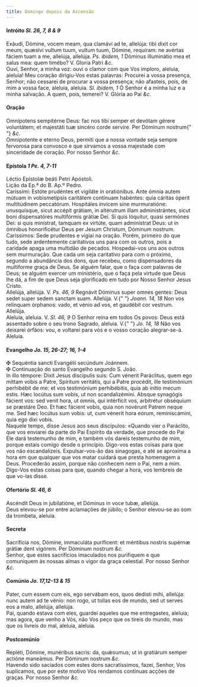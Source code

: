 ```yaml
---
title: Domingo depois da Ascensão
---
```


<h4 class="text-center">
  Intróito <em>Sl. 26, 7, 8 & 9</em>
</h4>
<div class="container-fluid">
  <div class="row">
    <div class="col-6 dropcaps text-justify">
      Exáudi, Dómine, vocem meam, qua clamávi ad te, allelúja: tibi dixit cor
      meum, quæsívi vultum tuum, vultum tuum, Dómine, requíram: ne avértas
      fáciem tuam a me, allelúja, allelúja. <em>Ps. ibidem, 1</em> Dóminus
      illuminátio mea et salus mea: quem timébo? V. Gloria Patri <em>&c.</em>
    </div>
    <div class="col-6 dropcaps text-justify">
      Ouvi, Senhor, a minha voz: ouvi o clamor com que Vos imploro, aleluia,
      aleluia! Meu coração dirigiu-Vos estas palavras: Procurei a vossa
      presença, Senhor; não cessarei de procurar a vossa presença; não afasteis,
      pois, de mim a vossa face, aleluia, aleluia. <em>Sl. ibidem, 1</em> Ó
      Senhor é a minha luz e a minha salvação. A quem, pois, temerei? V. Glória
      ao Pai <em>&c.</em>
    </div>
  </div>
</div>

<h4 class="text-center">Oração</h4>
<div class="container-fluid">
  <div class="row">
    <div class="col-6 dropcaps text-justify">
      Omnípotens sempitérne Deus: fac nos tibi semper et devótam gérere
      voluntátem; et majestáti tuæ sincéro corde servíre. Per Dóminum nostrum{" "}
      <em>&c.</em>
    </div>
    <div class="col-6 dropcaps text-justify">
      Omnipotente e eterno Deus, permiti que a nossa vontade seja sempre
      fervorosa para convosco e que sirvamos a vossa majestade com sinceridade
      de coração. Por nosso Senhor <em>&c.</em>
    </div>
  </div>
</div>

<h4 class="text-center">
  Epístola <em>1 Pe. 4, 7-11</em>
</h4>
<div class="container-fluid">
  <div class="row">
    <div class="col-6 text-justify">Léctio Epístolæ beáti Petri Apóstoli.</div>
    <div class="col-6 text-justify">Lição da Ep.ª do B. Ap.º Pedro.</div>
    <div class="col-6 dropcaps text-justify">
      Caríssimi: Estóte prudéntes et vigiláte in oratiónibus. Ante ómnia autem
      mútuam in vobismetípsis caritátem contínuam habéntes: quia cáritas óperit
      multitúdinem peccatórum. Hospitáles ínvicem sine murmuratióne:
      unusquísque, sicut accépit grátiam, in altérutrum illam administrántes,
      sicut boni dispensatóres multifórmis grátiæ Dei. Si quis lóquitur, quasi
      sermónes Dei: si quis minístrat, tamquam ex virtúte, quam adminístrat
      Deus: ut in ómnibus honorificétur Deus per Jesum Christum, Dóminum
      nostrum.
    </div>
    <div class="col-6 dropcaps text-justify">
      Caríssimos: Sede prudentes e vigiai na oração. Porém, primeiro do que
      tudo, sede ardentemente caritativos uns para com os outros, pois a
      caridade apaga uma multidão de pecados. Hospedai-vos uns aos outros sem
      murmuração. Que cada um seja caritativo para com o próximo, segundo a
      abundância dos dons, que recebeu, como dispensadores da multiforme graça
      de Deus. Se alguém falar, que o faça com palavras de Deus; se alguém
      exercer um ministério, que o faça pela virtude que Deus lhe dá, a fim de
      que Deus seja glorificado em tudo por Nosso Senhor Jesus Cristo.
    </div>
  </div>
</div>

<div class="container-fluid">
  <div class="row">
    <div class="col-6 text-justify">
      Allelúja, allelúja. V. <em>Ps. 46, 9</em> Regnávit Dóminus super omnes
      gentes: Deus sedet super sedem sanctam suam. Allelúja. V.{" "}
      <em>Joann. 14, 18</em> Non vos relínquam órphanos: vado, et vénio ad vos,
      et gaudébit cor vestrum. Allelúja.
    </div>
    <div class="col-6 text-justify">
      Aleluia, aleluia. V. <em>Sl. 46, 9</em> O Senhor reina em todos Os povos:
      Deus está assentado sobre o seu trono Sagrado, aleluia. V.{" "}
      <em>Jo. 14, 18</em> Não vos deixarei órfãos: vou, e voltarei para vós e o
      vosso coração alegrar-se-á. Aleluia.
    </div>
  </div>
</div>

<h4 class="text-center">
  Evangelho <em>Jo. 15, 26-27; 16, 1-4</em>
</h4>
<div class="container-fluid">
  <div class="row">
    <div class="col-6 text-justify">
      <span class="text-danger">&#10016;</span> Sequéntia sancti Evangélii
      secúndum Joánnem.
    </div>
    <div class="col-6 text-justify">
      <span class="text-danger">&#10016;</span> Continuação do santo Evangelho
      segundo S. João.
    </div>
    <div class="col-6 dropcaps text-justify">
      In illo témpore: Dixit Jesus discípulis suis: Cum vénerit Paráclitus, quem
      ego mittam vobis a Patre, Spíritum veritátis, qui a Patre procédit, ille
      testimónium perhibébit de me: et vos testimónium perhibébitis, quia ab
      inítio mecum estis. Hæc locútus sum vobis, ut non scandalizémini. Absque
      synagógis fácient vos: sed venit hora, ut omnis, qui intérficit vos,
      arbitrétur obséquium se præstáre Deo. Et hæc fácient vobis, quia non
      novérunt Patrem neque me. Sed hæc locútus sum vobis: ut, cum vénerit hora
      eórum, reminiscámini, quia ego dixi vobis.
    </div>
    <div class="col-6 dropcaps text-justify">
      Naquele tempo, disse Jesus aos seus discípulos: «Quando vier o Paráclito,
      que vos enviarei da parte do Pai Espírito da verdade, que procede do Pai
      Ele dará testemunho de mim, e também vós dareis testemunho de mim, porque
      estais comigo desde o princípio. Digo-vos estas coisas para que vos não
      escandalizeis. Expulsar-vos-ão das sinagogas, e até se aproxima a hora em
      que qualquer que vos matar cuidará que presta homenagem a Deus. Procederão
      assim, porque não conhecem nem o Pai, nem a mim. Digo-Vos estas coisas
      para que, quando chegar a hora, vos lembreis de que vo-las disse.
    </div>
  </div>
</div>

<h4 class="text-center">
  Ofertório <em>Sl. 46, 6</em>
</h4>
<div class="container-fluid">
  <div class="row">
    <div class="col-6 dropcaps text-justify">
      Ascéndit Deus in jubilatióne, et Dóminus in voce tubæ, allelúja.
    </div>
    <div class="col-6 dropcaps text-justify">
      Deus elevou-se por entre aclamações de júbilo; o Senhor elevou-se ao som
      da trombeta, aleluia.
    </div>
  </div>
</div>

<h4 class="text-center">Secreta</h4>
<div class="container-fluid">
  <div class="row">
    <div class="col-6 dropcaps text-justify">
      Sacrifícia nos, Dómine, immaculáta puríficent: et méntibus nostris supérnæ
      grátiæ dent vigórem. Per Dóminum nostrum <em>&c.</em>
    </div>
    <div class="col-6 dropcaps text-justify">
      Senhor, que estes sacrifícios imaculados nos purifiquem e que comuniquem
      às nossas almas o vigor da graça celestial. Por nosso Senhor <em>&c.</em>
    </div>
  </div>
</div>

<h4 class="text-center">
  Comúnio <em>Jo. 17,12-13 & 15</em>
</h4>
<div class="container-fluid">
  <div class="row">
    <div class="col-6 dropcaps text-justify">
      Pater, cum essem cum eis, ego servábam eos, quos dedísti mihi, allelúja:
      nunc autem ad te vénio: non rogo, ut tollas eos de mundo, sed ut serves
      eos a malo, allelúja, allelúja.
    </div>
    <div class="col-6 dropcaps text-justify">
      Pai, quando estava com eles, guardei aqueles que me entregastes, aleluia;
      mas agora, que venho a Vós, não Vos peço que os tireis do mundo, mas que
      os livreis do mal, aleluia, aleluia.
    </div>
  </div>
</div>

<h4 class="text-center">Postcomúnio</h4>
<div class="container-fluid">
  <div class="row">
    <div class="col-6 dropcaps text-justify">
      Repléti, Dómine, munéribus sacris: da, quǽsumus; ut in gratiárum semper
      actióne maneámus. Per Dóminum nostrum <em>&c.</em>
    </div>
    <div class="col-6 dropcaps text-justify">
      Havendo sido saciados com estes dons sacratíssimos, fazei, Senhor, Vos
      suplicamos, que por este motivo Vos rendamos contínuas acções de graças.
      Por nosso Senhor <em>&c.</em>
    </div>
  </div>
</div>
